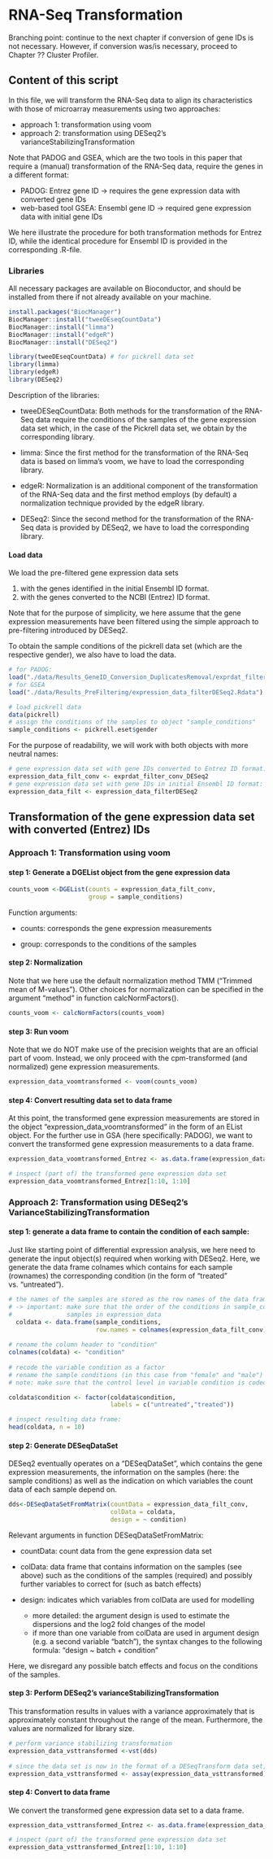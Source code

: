 
# RNA-Seq Transformation


Branching point: continue to the next chapter if conversion of gene IDs is not necessary. However, if conversion was/is necessary, proceed to Chapter ?? Cluster Profiler.


## Content of this script 

In this file, we will transform the RNA-Seq data to align its characteristics with those of microarray measurements using two approaches: \

 - approach 1: transformation using voom 
 - approach 2: transformation using DESeq2's varianceStabilizingTransformation
 
 
Note that PADOG and GSEA, which are the two tools in this paper that require a (manual) transformation of the RNA-Seq data, require the genes in a different format: 

- PADOG: Entrez gene ID -> requires the gene expression data with converted gene IDs
- web-based tool GSEA: Ensembl gene ID -> required  gene expression data with initial gene IDs 

We here illustrate the procedure for both transformation methods for Entrez ID, while the identical procedure for Ensembl ID is provided in the corresponding .R-file. 

 
### Libraries 

All necessary packages are available on Bioconductor, and should be installed from there if not already available on your machine.

```r
install.packages("BiocManager")
BiocManager::install("tweeDEseqCountData")
BiocManager::install("limma")
BiocManager::install("edgeR")
BiocManager::install("DESeq2")
```

```r
library(tweeDEseqCountData) # for pickrell data set 
library(limma)
library(edgeR)
library(DESeq2)
```

Description of the libraries: 

- tweeDESeqCountData: Both methods for the transformation of the RNA-Seq data require the conditions of the samples of the gene expression data set which, in the case of the Pickrell data set, we obtain by the corresponding library. 

- limma: Since the first method for the transformation of the RNA-Seq data is based on limma's voom, we have to load the corresponding library. 

- edgeR: Normalization is an additional component of the transformation of the RNA-Seq data and the first method employs (by default) a normalization technique provided by the edgeR library. 

- DESeq2: Since the second method for the transformation of the RNA-Seq data is provided by DESeq2, we have to load the corresponding library. 


#### Load data 

We load the pre-filtered gene expression data sets 

1. with the genes identified in the initial Ensembl ID format.
2. with the genes converted to the NCBI (Entrez) ID format.

Note that for the purpose of simplicity, we here assume that the gene expression measurements have been filtered using the simple approach to pre-filtering introduced by DESeq2. 

To obtain the sample conditions of the pickrell data set (which are the respective gender), we also have to load the data. 


```r
# for PADOG:
load("./data/Results_GeneID_Conversion_DuplicatesRemoval/exprdat_filter_conv_DESeq2.Rdata")
# for GSEA 
load("./data/Results_PreFiltering/expression_data_filterDESeq2.Rdata")

# load pickrell data 
data(pickrell)
# assign the conditions of the samples to object "sample_conditions"
sample_conditions <- pickrell.eset$gender
```

For the purpose of readability, we will work with both objects with more neutral names: 

```r
# gene expression data set with gene IDs converted to Entrez ID format: 
expression_data_filt_conv <- exprdat_filter_conv_DESeq2
# gene expression data set with gene IDs in initial Ensembl ID format: 
expression_data_filt <- expression_data_filterDESeq2
```


## Transformation of the gene expression data set with converted (Entrez) IDs 


### Approach 1: Transformation using voom 


#### step 1: Generate a DGEList object from the gene expression data 

```r
counts_voom <-DGEList(counts = expression_data_filt_conv, 
                      group = sample_conditions)
```

Function arguments: 

- counts: corresponds the gene expression measurements 

- group: corresponds to the conditions of the samples 

#### step 2: Normalization

Note that we here use the default normalization method TMM ("Trimmed mean of M-values"). Other choices for normalization can be specified in the argument "method" in function calcNormFactors(). 

```r
counts_voom <- calcNormFactors(counts_voom)
```

#### step 3: Run voom 

Note that we do NOT make use of the precision weights that are an official part of voom. Instead, we only proceed with the cpm-transformed (and normalized) gene expression measurements. 

```r
expression_data_voomtransformed <- voom(counts_voom)
```


#### step 4: Convert resulting data set to data frame

At this point, the transformed gene expression measurements are stored in the object "expression_data_voomtransformed" in the form of an EList object. For the further use in GSA (here specifically: PADOG), we want to convert the transformed gene expression measurements to a data frame. 

```r
expression_data_voomtransformed_Entrez <- as.data.frame(expression_data_voomtransformed)

# inspect (part of) the transformed gene expression data set 
expression_data_voomtransformed_Entrez[1:10, 1:10]
```

### Approach 2: Transformation using DESeq2's VarianceStabilizingTransformation 


#### step 1: generate a data frame to contain the condition of each sample: 

Just like starting point of differential expression analysis, we here need to generate the input object(s) required when working with DESeq2.  Here, we generate the data frame colnames which contains for each sample (rownames) the corresponding condition (in the form of "treated" vs. "untreated").

```r
# the names of the samples are stored as the row names of the data frame
# -> important: make sure that the order of the conditions in sample_conditions corresponds to the order of the 
#               samples in expression_data
  coldata <- data.frame(sample_conditions, 
                        row.names = colnames(expression_data_filt_conv))
  
# rename the column header to "condition" 
colnames(coldata) <- "condition"
  
# recode the variable condition as a factor 
# rename the sample conditions (in this case from "female" and "male") to "untreated" and "treated"
# note: make sure that the control level in variable condition is coded as the first level (i.e. "untreated")

coldata$condition <- factor(coldata$condition, 
                            labels = c("untreated","treated"))

# inspect resulting data frame: 
head(coldata, n = 10)
```

#### step 2: Generate DESeqDataSet

DESeq2 eventually operates on a "DESeqDataSet", which contains the gene expression measurements, the information on the samples (here: the sample conditions) as well as the indication on which variables the count data of each sample depend on. 

```r
dds<-DESeqDataSetFromMatrix(countData = expression_data_filt_conv, 
                            colData = coldata, 
                            design = ~ condition)
```

Relevant arguments in function DESeqDataSetFromMatrix:

- countData: count data from the gene expression data set

- colData: data frame that contains information on the samples (see above) such as the conditions of the samples (required) and possibly further variables to correct for (such as batch effects)

- design: indicates which variables from colData are used for modelling
  + more detailed: the argument design is used to estimate the dispersions and the log2 fold changes of the model 
  + if more than one variable from colData are used in argument design (e.g. a second variable "batch"), the syntax changes to the     following formula: "design ~ batch + condition" 
  
Here, we disregard any possible batch effects and focus on the conditions of the samples. 

#### step 3: Perform DESeq2's varianceStabilizingTransformation 

This transformation results in values with a variance approximately that is approximately constant throughout the range of the mean. Furthermore, the values are normalized for library size.  


```r
# perform variance stabilizing transformation
expression_data_vsttransformed <-vst(dds)
    
# since the data set is now in the format of a DESeqTransform data set, the transformed count data are not directly accessible use function assay() which lets us access the count data:
expression_data_vsttransformed <- assay(expression_data_vsttransformed)
```

#### step 4: Convert to data frame 
  
We convert the transformed gene expression data set to a data frame. 

```r
expression_data_vsttransformed_Entrez <- as.data.frame(expression_data_vsttransformed)

# inspect (part of) the transformed gene expression data set 
expression_data_vsttransformed_Entrez[1:10, 1:10]
```


